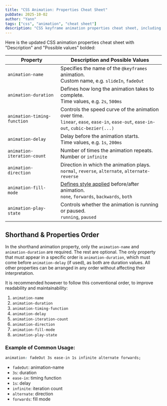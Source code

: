 ```yaml
---
title: "CSS Animation: Properties Cheat Sheet"
pubDate: 2025-10-02
author: "Yann"
tags: ["css", "animation", "cheat sheet"]
description: "CSS keyframe animation properties cheat sheet, including concise descriptions, typical values, and typical order in shorthand form."
---
```


Here is the updated CSS animation properties cheat sheet with "Description" and "Possible values" bolded:

| Property                    | Description and Possible Values                                                                                                      |
| --------------------------- | ------------------------------------------------------------------------------------------------------------------------------------ |
| `animation-name`            | Specifies the name of the `@keyframes` animation.<br/>Custom name, e.g. `slideIn`, `fadeOut`                                         |
| `animation-duration`        | Defines how long the animation takes to complete.<br/>Time values, e.g. `2s`, `500ms`                                                |
| `animation-timing-function` | Controls the speed curve of the animation over time.<br/>`linear`, `ease`, `ease-in`, `ease-out`, `ease-in-out`, `cubic-bezier(...)` |
| `animation-delay`           | Delay before the animation starts.<br/>Time values, e.g. `1s`, `200ms`                                                               |
| `animation-iteration-count` | Number of times the animation repeats.<br/>Number or `infinite`                                                                      |
| `animation-direction`       | Direction in which the animation plays.<br/>`normal`, `reverse`, `alternate`, `alternate-reverse`                                    |
| `animation-fill-mode`       | [Defines style applied](/blog/css-animation-fill-modes) before/after animation.<br/>`none`, `forwards`, `backwards`, `both`          |
| `animation-play-state`      | Controls whether the animation is running or paused.<br/>`running`, `paused`                                                         |

## Shorthand & Properties Order

In the shorthand animation property, only the `animation-name` and `animation-duration` are required. The rest are optional. The only property that must appear in a specific order is `animation-duration`, which must come before `animation-delay` (if used), as both are duration values. All other properties can be arranged in any order without affecting their interpretation.

It is recommended however to follow this conventional order, to improve readability and maintainability:

1. `animation-name`
1. `animation-duration`
1. `animation-timing-function`
1. `animation-delay`
1. `animation-iteration-count`
1. `animation-direction`
1. `animation-fill-mode`
1. `animation-play-state`

### Example of Common Usage:

```css
animation: fadeOut 3s ease-in 1s infinite alternate forwards;
```

- `fadeOut`: animation-name
- `3s`: duration
- `ease-in`: timing function
- `1s`: delay
- `infinite`: iteration count
- `alternate`: direction
- `forwards`: fill mode
